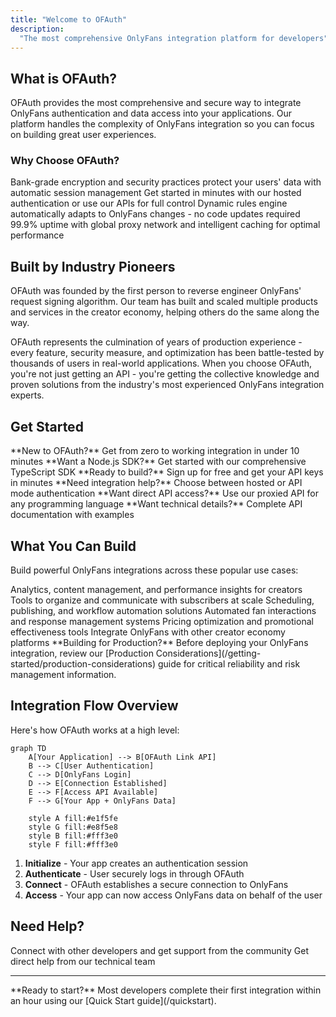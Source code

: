 ```yaml
---
title: "Welcome to OFAuth"
description:
  "The most comprehensive OnlyFans integration platform for developers"
---
```



## What is OFAuth?

OFAuth provides the most comprehensive and secure way to integrate OnlyFans
authentication and data access into your applications. Our platform handles the
complexity of OnlyFans integration so you can focus on building great user
experiences.

### Why Choose OFAuth?

<CardGroup cols={2}>
	<Card title="Enterprise Security" icon="shield-check">
		Bank-grade encryption and security practices protect your users' data with
		automatic session management
	</Card>
	<Card title="Simple Integration" icon="code">
		Get started in minutes with our hosted authentication or use our APIs for
		full control
	</Card>
	<Card title="Always Up-to-Date" icon="refresh">
		Dynamic rules engine automatically adapts to OnlyFans changes - no code
		updates required
	</Card>
	<Card title="Production Ready" icon="gauge-high">
		99.9% uptime with global proxy network and intelligent caching for optimal
		performance
	</Card>
</CardGroup>

## Built by Industry Pioneers

OFAuth was founded by the first person to reverse engineer OnlyFans' request signing algorithm. Our team has built and scaled multiple products and services in the creator economy, helping others do the same along the way.

OFAuth represents the culmination of years of production experience - every feature, security measure, and optimization has been battle-tested by thousands of users in real-world applications. When you choose OFAuth, you're not just getting an API - you're getting the collective knowledge and proven solutions from the industry's most experienced OnlyFans integration experts.

## Get Started

<CardGroup cols={2}>
	<Card title="Quick Start" icon="rocket" href="/quickstart">
		**New to OFAuth?** Get from zero to working integration in under 10 minutes
	</Card>
	<Card title="OnlyFans SDK" icon="code" href="/sdk">
		**Want a Node.js SDK?** Get started with our comprehensive TypeScript SDK
	</Card>
	<Card title="Create Account" icon="user-plus" href="https://ofauth.com/platform">
		**Ready to build?** Sign up for free and get your API keys in minutes
	</Card>
	<Card title="Authentication Guide" icon="link" href="/guides/link/overview">
		**Need integration help?** Choose between hosted or API mode authentication
	</Card>
	<Card title="Access API" icon="database" href="/guides/access">
		**Want direct API access?** Use our proxied API for any programming language
	</Card>
	<Card title="API Reference" icon="key" href="/api-reference/overview">
		**Want technical details?** Complete API documentation with examples
	</Card>
</CardGroup>

## What You Can Build

Build powerful OnlyFans integrations across these popular use cases:

<CardGroup cols={3}>
	<Card title="Creator Dashboards" icon="chart-line">
		Analytics, content management, and performance insights for creators
	</Card>
	<Card title="Subscriber Management" icon="users">
		Tools to organize and communicate with subscribers at scale
	</Card>
	<Card title="Content Automation" icon="calendar">
		Scheduling, publishing, and workflow automation solutions
	</Card>
	<Card title="Message Management" icon="message-bot">
		Automated fan interactions and response management systems
	</Card>
	<Card title="Revenue Analytics" icon="trending-up">
		Pricing optimization and promotional effectiveness tools
	</Card>
	<Card title="Multi-Platform Tools" icon="grid">
		Integrate OnlyFans with other creator economy platforms
	</Card>
</CardGroup>

<Info>
	**Building for Production?** Before deploying your OnlyFans integration, review our [Production Considerations](/getting-started/production-considerations) guide for critical reliability and risk management information.
</Info>

## Integration Flow Overview

Here's how OFAuth works at a high level:

```mermaid
graph TD
    A[Your Application] --> B[OFAuth Link API]
    B --> C[User Authentication]
    C --> D[OnlyFans Login]
    D --> E[Connection Established]
    E --> F[Access API Available]
    F --> G[Your App + OnlyFans Data]

    style A fill:#e1f5fe
    style G fill:#e8f5e8
    style B fill:#fff3e0
    style F fill:#fff3e0
```

1. **Initialize** - Your app creates an authentication session
2. **Authenticate** - User securely logs in through OFAuth
3. **Connect** - OFAuth establishes a secure connection to OnlyFans
4. **Access** - Your app can now access OnlyFans data on behalf of the user

## Need Help?

<CardGroup cols={2}>
	<Card title="Join Community" icon="discord" href="https://discord.gg/ofauth">
		Connect with other developers and get support from the community
	</Card>
	<Card title="Contact Support" icon="envelope" href="mailto:support@ofauth.com">
		Get direct help from our technical team
	</Card>
</CardGroup>

---

<Info>
	**Ready to start?** Most developers complete their first integration within an
	hour using our [Quick Start guide](/quickstart).
</Info>
